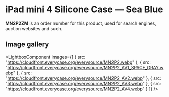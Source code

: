 
# iPad mini 4 Silicone Case — Sea Blue

<Callout type='info' emoji='👉🏻'>**MN2P2ZM** is an order number for this product, used for search engines, auction websites and such.</Callout>

## Image gallery

<LightboxComponent
    images={[
      {
        src: "https://cloudfront.everycase.org/everysource/MN2P2.webp"
      },
      {
        src: "https://cloudfront.everycase.org/everysource/MN2P2_AV1_SPACE_GRAY.webp"
      },
      {
        src: "https://cloudfront.everycase.org/everysource/MN2P2_AV2.webp"
      },
      {
        src: "https://cloudfront.everycase.org/everysource/MN2P2_AV3.webp"
      },
      {
        src: "https://cloudfront.everycase.org/everysource/MN2P2_AV4.webp"
      }
    ]}
  />
